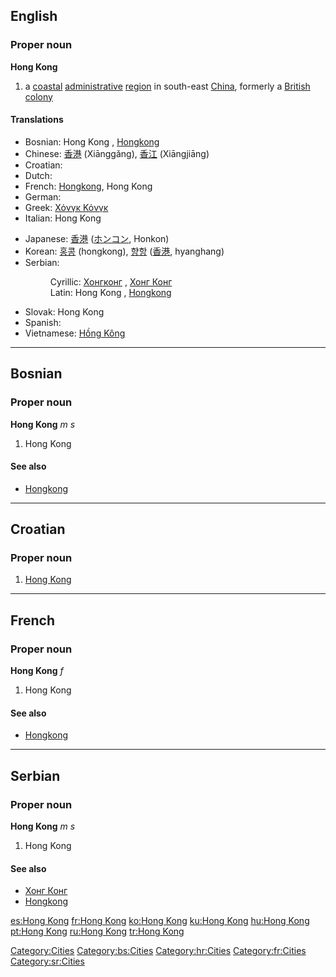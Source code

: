 {{wikipedia}}
{{see|Hongkong|Hong-Kong|Hồng Kông}}
==English==
{{wikipedia}}

===Proper noun===
'''Hong Kong'''

# a [[coastal]] [[administrative]] [[region]] in south-east [[China]], formerly a [[British]] [[colony]]

====Translations====
{{top}}
*Bosnian: Hong Kong {{m}}, [[Hongkong]] {{m}}
*Chinese: [[香港]] (Xiānggǎng), [[香江]] (Xiāngjiāng)
*Croatian: {{t-|hr|Hong Kong|m}}
* Dutch: {{t-|nl|Hongkong}}
*French: [[Hongkong]], Hong Kong {{f}}
* German: {{t-|de|Hongkong}}
*Greek: [[Χόνγκ Κόνγκ]]
*Italian: Hong Kong {{f}}
{{mid}}
*Japanese: [[香港]] ([[ホンコン]], Honkon)
*Korean: [[홍콩]] (hongkong), [[향항]] ([[香港]], hyanghang)
*Serbian:
*:Cyrillic: [[Хонгконг]] {{m}}, [[Хонг Конг]] {{m}}
*:Latin: Hong Kong {{m}}, [[Hongkong]] {{m}}
*Slovak: Hong Kong {{m}}
* Spanish: {{t-|es|Hong-Kong}}
*Vietnamese: [[Hồng Kông]]
{{bottom}}

[[Category:Cities]]

----

==Bosnian==

===Proper noun===
'''Hong Kong''' ''m s''

# Hong Kong

====See also====
*[[Hongkong#Bosnian|Hongkong]]

[[Category:bs:Cities]]

----

==Croatian==

===Proper noun===
{{infl|hr|proper noun|g=m}}

# [[#English|Hong Kong]]

[[Category:hr:Cities]]

----

==French==

===Proper noun===
'''Hong Kong''' ''f''

# Hong Kong

====See also====
*[[Hongkong#French|Hongkong]]

[[Category:fr:Cities]]

----

==Serbian==

===Proper noun===
'''Hong Kong''' ''m s''

# Hong Kong

====See also====
*[[Хонг Конг#Serbian|Хонг Конг]]
*[[Hongkong#Serbian|Hongkong]]

[[Category:sr:Cities]]

[[es:Hong Kong]]
[[fr:Hong Kong]]
[[ko:Hong Kong]]
[[ku:Hong Kong]]
[[hu:Hong Kong]]
[[pt:Hong Kong]]
[[ru:Hong Kong]]
[[tr:Hong Kong]]